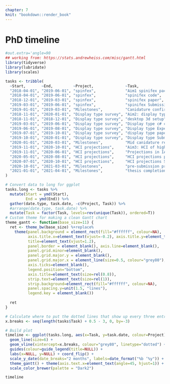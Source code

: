 ```yaml
---
chapter: 7
knit: "bookdown::render_book"
---
```


# PhD timeline {#ch:timeline}


```r
#out.extra='angle=90
## working from: https://stats.andrewheiss.com/misc/gantt.html
library(tidyverse)
library(lubridate)
library(scales)

tasks <- tribble(
  ~Start,       ~End,         ~Project,              ~Task,
  "2018-04-01", "2019-06-01", "spinfex",             "Aim1 spinifex package",
  "2018-04-01", "2019-06-01", "spinfex",             "spinifex code",
  "2018-12-01", "2019-03-01", "spinfex",             "spinifex paper",
  "2019-03-01", "2019-06-01", "spinfex",             "spinifex Submission and follow-up",
  "2019-01-01", "2019-03-01", "Milestones",          "Canidature confirmation",
  "2018-11-01", "2020-01-01", "Display type survey", "Aim2: display type exp survey",
  "2018-11-01", "2018-12-01", "Display type survey", "desktop 3d setup",
  "2019-03-01", "2019-06-01", "Display type survey", "Display type c# code",
  "2019-06-01", "2019-08-01", "Display type survey", "Display type Experimental survey",
  "2019-07-01", "2019-10-01", "Display type survey", "display type paper",
  "2019-10-01", "2020-01-01", "Display type survey", "Display type Submission and follow-up",
  "2020-01-01", "2020-03-01", "Milestones",          "Mid canidature review",
  "2019-11-01", "2020-10-01", "HCI projections",     "Aim3: HCI of high dim projections",
  "2019-11-01", "2020-06-01", "HCI projections",     "Projections in IATK, C# code",
  "2020-05-01", "2020-08-01", "HCI projections",     "HCI projections paper",
  "2020-07-01", "2020-10-01", "HCI projections",     "HCI projections Submission and follow-up",
  "2020-10-01", "2021-03-01", "Milestones",          "pre-submission presentation",
  "2021-01-01", "2021-04-01", "Milestones",          "thesis completion and submission"
)

# Convert data to long for ggplot
tasks.long <- tasks %>%
  mutate(Start = ymd(Start),
         End = ymd(End)) %>%
  gather(date.type, task.date, -c(Project, Task)) %>%
  #arrange(date.type, task.date) %>%
  mutate(Task = factor(Task, levels=rev(unique(Task)), ordered=T))
# Custom theme for making a clean Gantt chart
theme_gantt <- function(base_size=11) {
  ret <- theme_bw(base_size) %+replace%
    theme(panel.background = element_rect(fill="#ffffff", colour=NA),
          axis.title.x=element_text(vjust=-0.2), axis.title.y=element_text(vjust=1.5),
          title=element_text(vjust=1.2),
          panel.border = element_blank(), axis.line=element_blank(),
          panel.grid.minor=element_blank(),
          panel.grid.major.y = element_blank(),
          panel.grid.major.x = element_line(size=0.5, colour="grey80"),
          axis.ticks=element_blank(),
          legend.position="bottom", 
          axis.title=element_text(size=rel(0.8)),
          strip.text=element_text(size=rel(1)),
          strip.background=element_rect(fill="#ffffff", colour=NA),
          panel.spacing.y=unit(1.5, "lines"),
          legend.key = element_blank())
  
  ret
}

# Calculate where to put the dotted lines that show up every three entries
x.breaks <- seq(length(tasks$Task) + 0.5 - 3, 0, by=-3)

# Build plot
timeline <- ggplot(tasks.long, aes(x=Task, y=task.date, colour=Project)) + 
  geom_line(size=6) + 
  geom_vline(xintercept=x.breaks, colour="grey80", linetype="dotted") + 
  guides(colour=guide_legend(title=NULL)) +
  labs(x=NULL, y=NULL) + coord_flip() +
  scale_y_date(date_breaks="2 months", labels=date_format("%b ‘%y")) +
  theme_gantt() + theme(axis.text.x=element_text(angle=45, hjust=1)) +
  scale_color_brewer(palette = "Dark2")

timeline
```


